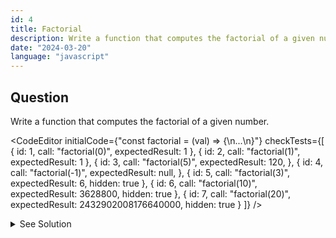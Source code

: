 ```yaml
---
id: 4
title: Factorial
description: Write a function that computes the factorial of a given number.
date: "2024-03-20"
language: "javascript"
---
```


## Question
Write a function that computes the factorial of a given number.

<CodeEditor 
        initialCode={"const factorial = (val) => {\n...\n}"}
        checkTests={[
                {
                    id: 1,
                    call: "factorial(0)",
                    expectedResult: 1
                },
                {
                    id: 2,
                    call: "factorial(1)",
                    expectedResult: 1
                },
                {
                    id: 3,
                    call: "factorial(5)",
                    expectedResult: 120,
                },
                {
                    id: 4,
                    call: "factorial(-1)",
                    expectedResult: null,
                },
                {
                    id: 5,
                    call: "factorial(3)",
                    expectedResult: 6,
                    hidden: true
                },
                {
                    id: 6,
                    call: "factorial(10)",
                    expectedResult: 3628800,
                    hidden: true
                },
                {
                    id: 7,
                    call: "factorial(20)",
                    expectedResult: 2432902008176640000,
                    hidden: true
                }
        ]}
/>


<details>
  <summary>See Solution</summary>

## Solution
```ts
const factorial = (val) => {
    if(val < 0) return null
    if(val === 0) return 1
    return val * factorial(val - 1)
}
```

### Explanation
The operation is simple.
We loop through the numbers from 1 to 100 and check if the number is divisible by 3, 5 or both. 
If it is divisible by 3, we print "Fizz", if it is divisible by 5, we print "Buzz" and if it is divisible by both 3 and 5, we print "FizzBuzz". 
If none of the conditions are met, we print the number itself.

## Complexity Analysis
The time complexity for this algorithm is O(n) where n is the number of elements in the array.


## Alternatives
```js
const factorial = (val) => {
    if(val < 0) return null
    if(val === 0) return 1
    let result = 1
    for(let i = 1; i <= val; i++) {
        result *= i
    }
    return result
}
```

</details>